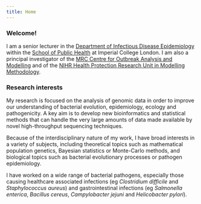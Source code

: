 ```yaml
---
title: Home
---
```


### Welcome!

I am a senior lecturer in the <a href="/medicine/dide">Department of Infectious Disease Epidemiology</a> within the <a href="http://www1.imperial.ac.uk/publichealth/">School of Public Health</a> at Imperial College London. I am also a principal investigator of the <a href="http://www1.imperial.ac.uk/medicine/about/institutes/outbreaks/">MRC Centre for Outbreak Analysis and Modelling</a> and of the <a href="http://www1.imperial.ac.uk/hprumodelling/">NIHR Health Protection Research Unit in Modelling Methodology</a>.

### Research interests

My research is focused on the analysis of genomic data in order to improve our understanding of bacterial evolution, epidemiology, ecology and pathogenicity. A key aim is to develop new bioinformatics and statistical methods that can handle the very large amounts of data made available by novel high-throughput sequencing techniques. 

Because of the interdisciplinary nature of my work, I have broad interests in a variety of subjects, including theoretical topics such as mathematical population genetics, Bayesian statistics or Monte-Carlo methods, and biological topics such as bacterial evolutionary processes or pathogen epidemiology.

I have worked on a wide range of bacterial pathogens, especially those causing healthcare associated infections (eg <em>Clostridium difficile</em> and <em>Staphylococcus aureus</em>) and gastrointestinal infections (eg <em>Salmonella enterica</em>, <em>Bacillus cereus</em>, <em>Campylobacter jejuni</em> and <em>Helicobacter pylori</em>).


